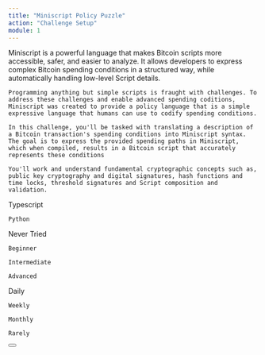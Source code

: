 ```yaml
---
title: "Miniscript Policy Puzzle"
action: "Challenge Setup"
module: 1
---
```


<IntroductionCard title="Introduction" subtitle="Welcome to the Miniscript Policy Puzzle Challenge!">
    Miniscript is a powerful language that makes Bitcoin scripts more accessible, safer, and easier to analyze. It allows developers to express complex Bitcoin spending conditions in a structured way, while automatically handling low-level Script details.

    Programming anything but simple scripts is fraught with challenges. To address these challenges and enable advanced spending coditions, Miniscript was created to provide a policy language that is a simple expressive language that humans can use to codify spending conditions.

    In this challenge, you'll be tasked with translating a description of a Bitcoin transaction's spending conditions into Miniscript syntax. The goal is to express the provided spending paths in Miniscript, which when compiled, results in a Bitcoin script that accurately represents these conditions

    You'll work and understand fundamental cryptographic concepts such as, public key cryptography and digital signatures, hash functions and time locks, threshold signatures and Script composition and validation.

</IntroductionCard>

<Dropdown title="Pre-challenge Assessment">
  <DropdownItem tag="language" title="Preferred Language:" content="Which language would you like to use? We'll create a Git repository with starter code for you to work on." isExpandable={true}>
    Typescript
    
    Python
  </DropdownItem>

  <DropdownItem tag="proficiency" title="Language Proficiency:" content="Which language would you like to use? We'll create a Git repository with starter code for you to work on." isExpandable={true}>
    Never Tried

    Beginner

    Intermediate

    Advanced

  </DropdownItem>

  <DropdownItem tag="frequency" title="Practice Frequency:" content="How often do you want to practice coding?" isExpandable={true}>
    Daily

    Weekly

    Monthly

    Rarely

  </DropdownItem>
</Dropdown>

<Button title='Continue' link='/module-2/instructions' />

